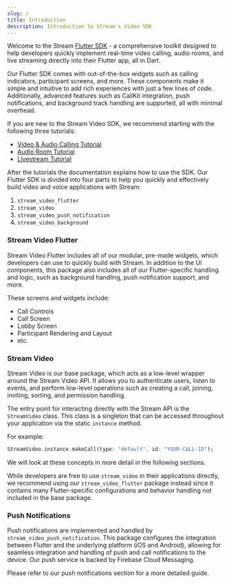 ```yaml
---
slug: /
title: Introduction
description: Introduction to Stream's Video SDK
---
```


Welcome to the Stream [Flutter SDK](https://getstream.io/video/sdk/flutter/) - a comprehensive toolkit designed to help developers quickly implement real-time video calling, audio rooms, and live streaming directly into their Flutter app, all in Dart.

Our Flutter SDK comes with out-of-the-box widgets such as calling indicators, participant screens, and more. These components make it simple and intuitive to add rich experiences with just a few lines of code. Additionally, advanced features such as CallKit integration, push notifications, and background track handling are supported, all with minimal overhead.

If you are new to the Stream Video SDK, we recommend starting with the following three tutorials:
- [Video & Audio Calling Tutorial](https://getstream.io/video/sdk/flutter/tutorial/video-calling/)
- [Audio Room Tutorial](https://getstream.io/video/sdk/flutter/tutorial/audio-room/)
- [Livestream Tutorial](https://getstream.io/video/sdk/flutter/tutorial/livestreaming/)


After the tutorials the documentation explains how to use the SDK. Our Flutter SDK is divided into four parts to help you quickly and effectively build video and voice applications with Stream:

1. `stream_video_flutter`
2. `stream_video`
3. `stream_video_push_notification`
4. `stream_video_background`

### Stream Video Flutter

Stream Video Flutter includes all of our modular, pre-made widgets, which developers can use to quickly build with Stream. In addition to the UI components, this package also includes all of our Flutter-specific handling and logic, such as background handling, push notification support, and more.

These screens and widgets include:

- Call Controls
- Call Screen
- Lobby Screen
- Participant Rendering and Layout
- etc.

### Stream Video

Stream Video is our base package, which acts as a low-level wrapper around the Stream Video API. It allows you to authenticate users, listen to events, and perform low-level operations such as creating a call, joining, inviting, sorting, and permission handling.

The entry point for interacting directly with the Stream API is the `StreamVideo` class. This class is a singleton that can be accessed throughout your application via the static `instance` method.

For example:

```dart
StreamVideo.instance.makeCall(type: "default", id: "YOUR-CALL-ID");
```

We will look at these concepts in more detail in the following sections.

While developers are free to use `stream_video` in their applications directly, we recommend using our `stream_video_flutter` package instead since it contains many Flutter-specific configurations and behavior handling not included in the base package.

### Push Notifications

Push notifications are implemented and handled by `stream_video_push_notification`. This package configures the integration between Flutter and the underlying platform (iOS and Android), allowing for seamless integration and handling of push and call notifications to the device. Our push service is backed by Firebase Cloud Messaging.

Please refer to our push notifications section for a more detailed guide.

